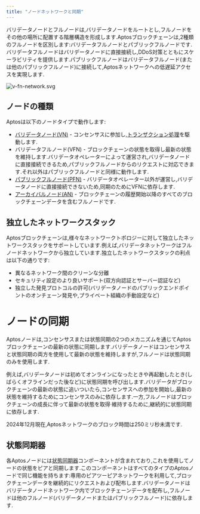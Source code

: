 ```yaml
---
title: "ノードネットワークと同期"
---
```


バリデータノードとフルノードは,バリデータノードをルートとし,フルノードをその他の場所に配置する階層構造を形成します.Aptosブロックチェーンは,2種類のフルノードを区別します:バリデータフルノードとパブリックフルノードです.バリデータフルノードはバリデータノードに直接接続し,DDoS対策とともにスケーラビリティを提供します.パブリックフルノードはバリデータフルノード(または他のパブリックフルノード)に接続して,Aptosネットワークへの低遅延アクセスを実現します.

![v-fn-network.svg](~/images/v-fn-network.svg)

## ノードの種類

Aptosは以下のノードタイプで動作します:

- [バリデータノード(VN)](/ja/network/blockchain/validator-nodes) - コンセンサスに参加し,[トランザクション処理](/ja/network/blockchain/txns-states)を駆動します.
- バリデータフルノード(VFN) - ブロックチェーンの状態を取得し最新の状態を維持します.バリデータオペレーターによって運営され,バリデータノードに直接接続できるため,パブリックフルノードからのリクエストに対応できます.それ以外はパブリックフルノードと同様に動作します.
- [パブリックフルノード(PFN)](/ja/network/blockchain/fullnodes) - バリデータオペレーター以外が運営し,バリデータノードに直接接続できないため,同期のためにVFNに依存します.
- [アーカイバルノード(AN)](/ja/network/nodes/configure/state-sync.mdx#archival-pfns) - ブロックチェーンの履歴開始以降のすべてのブロックチェーンデータを含むフルノードです.

## 独立したネットワークスタック

Aptosブロックチェーンは,様々なネットワークトポロジーに対して独立したネットワークスタックをサポートしています.例えば,バリデータネットワークはフルノードネットワークから独立しています.独立したネットワークスタックの利点は以下の通りです:

- 異なるネットワーク間のクリーンな分離
- セキュリティ設定のより良いサポート(双方向認証とサーバー認証など)
- 独立した発見プロトコルの許可(バリデータノードのパブリックエンドポイントのオンチェーン発見や,プライベート組織の手動設定など)

# ノードの同期

Aptosノードは,コンセンサスまたは状態同期の2つのメカニズムを通じてAptosブロックチェーンの最新の状態に同期します.バリデータノードはコンセンサスと状態同期の両方を使用して最新の状態を維持しますが,フルノードは状態同期のみを使用します.

例えば,バリデータノードは初めてオンラインになったときや再起動したとき(しばらくオフラインだった後など)に状態同期を呼び出します.バリデータがブロックチェーンの最新の状態に追いついたら,コンセンサスへの参加を開始し,最新の状態を維持するためにコンセンサスのみに依存します.一方,フルノードはブロックチェーンの成長に伴って最新の状態を取得·維持するために,継続的に状態同期に依存します.

2024年12月現在,Aptosネットワークのブロック時間は250ミリ秒未満です.

## 状態同期器

各Aptosノードには[状態同期器](/ja/network/nodes/configure/state-sync)コンポーネントが含まれており,これを使用してノードの状態をピアと同期します.このコンポーネントはすべてのタイプのAptosノードで同じ機能を持ちます:専用のピアツーピアネットワークを利用して,ブロックチェーンデータを継続的にリクエストおよび配布します.バリデータノードはバリデータノードネットワーク内でブロックチェーンデータを配布し,フルノードは他のフルノード(バリデータノードまたはパブリックフルノード)に依存します.
